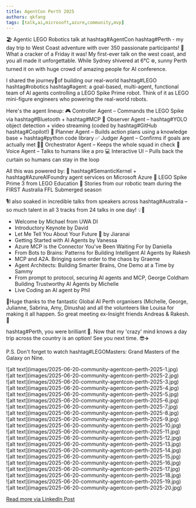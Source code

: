 ```yaml
---
title: AgentCon Perth 2025
authors: qkfang
tags: [talk,ai,microsoft,azure,community,mvp]
---
```


🏖️ Agentic LEGO Robotics talk at hashtag#AgentCon hashtag#Perth - my day trip to West Coast adventure with over 350 passionate participants! 🤖 What a cracker of a Friday it was! My first-ever talk on the west coast, and you all made it unforgettable. While Sydney shivered at 6°C ❄️, sunny Perth turned it on with huge crowd of amazing people for AI conference. 

I shared the journey📍of building our real-world hashtag#LEGO hashtag#robotics hashtag#agent: a goal-based, multi-agent, functional team of AI agents controlling a LEGO Spike Prime robot. Think of it as LEGO mini-figure engineers who powering the real-world robots.

Here's the agent lineup:
🎮 Controller Agent – Commands the LEGO Spike via hashtag#Bluetooth + hashtag#MCP
👀 Observer Agent – hashtag#YOLO object detection + video streaming (coded by hashtag#GitHub hashtag#Copilot!)
🧭 Planner Agent – Builds action plans using a knowledge base + hashtag#python code library
✅ Judger Agent – Confirms if goals are actually met 
👩‍✈️ Orchestrator Agent – Keeps the whole squad in check
🎤 Voice Agent – Talks to humans like a pro
💻 Interactive UI – Pulls back the curtain so humans can stay in the loop

All this was powered by:
🧠 hashtag#SemanticKernel + hashtag#AzureAIFoundry agent services on Microsoft Azure 
🧱 LEGO Spike Prime 3 from LEGO Education 
🌊 Stories from our robotic team during the FIRST Australia FFL Submerged season

🎙️I also soaked in incredible talks from speakers across hashtag#Australia – so much talent in all 3 tracks from 24 talks in one day! 💡💬
- Welcome by Michael from UWA DI
- Introductory Keynote by David
- Let Me Tell You About Your Future 🔮 by Jiaranai
- Getting Started with AI Agents by Vanessa
- Azure MCP is the Connector You've Been Waiting For by Daniella
- From Bots to Brains: Patterns for Building Intelligent AI Agents by Rakesh
- MCP and A2A. Bringing some order to the chaos by Graeme
- Agent Architects: Building Smarter Brains, One Demo at a Time by Sammy
- From prompt to protocol, securing AI agents and MCP, George Coldham
Building Trustworthy AI Agents by Michelle
- Live Coding an AI agent by Phil

🎉Huge thanks to the fantastic Global AI Perth organisers (Michelle, George, Julianne, Sabrina, Amy, Dinusha) and all the volunteers like Louisa for making it all happen. So great meeting ex-Insight friends Andreas & Rakesh. 🤝

hashtag#Perth, you were brilliant 🌟. Now that my 'crazy' mind knows a day trip across the country is an option! See you next time. 😎✈️

P.S. Don't forget to watch hashtag#LEGOMasters: Grand Masters of the Galaxy on Nine. 

<div className="img-grid">
<div className="img-item">
![alt text](images/2025-06-20-community-agentcon-perth-2025-1.jpg)
</div>
<div className="img-item">
![alt text](images/2025-06-20-community-agentcon-perth-2025-2.jpg)
</div>
<div className="img-item">
![alt text](images/2025-06-20-community-agentcon-perth-2025-3.jpg)
</div>
<div className="img-item">
![alt text](images/2025-06-20-community-agentcon-perth-2025-4.jpg)
</div>
<div className="img-item">
![alt text](images/2025-06-20-community-agentcon-perth-2025-5.jpg)
</div>
<div className="img-item">
![alt text](images/2025-06-20-community-agentcon-perth-2025-6.jpg)
</div>
<div className="img-item">
![alt text](images/2025-06-20-community-agentcon-perth-2025-7.jpg)
</div>
<div className="img-item">
![alt text](images/2025-06-20-community-agentcon-perth-2025-8.jpg)
</div>
<div className="img-item">
![alt text](images/2025-06-20-community-agentcon-perth-2025-9.jpg)
</div>
<div className="img-item">
![alt text](images/2025-06-20-community-agentcon-perth-2025-10.jpg)
</div>
<div className="img-item">
![alt text](images/2025-06-20-community-agentcon-perth-2025-11.jpg)
</div>
<div className="img-item">
![alt text](images/2025-06-20-community-agentcon-perth-2025-12.jpg)
</div>
<div className="img-item">
![alt text](images/2025-06-20-community-agentcon-perth-2025-13.jpg)
</div>
<div className="img-item">
![alt text](images/2025-06-20-community-agentcon-perth-2025-14.jpg)
</div>
<div className="img-item">
![alt text](images/2025-06-20-community-agentcon-perth-2025-15.jpg)
</div>
<div className="img-item">
![alt text](images/2025-06-20-community-agentcon-perth-2025-16.jpg)
</div>
<div className="img-item">
![alt text](images/2025-06-20-community-agentcon-perth-2025-17.jpg)
</div>
<div className="img-item">
![alt text](images/2025-06-20-community-agentcon-perth-2025-18.jpg)
</div>
<div className="img-item">
![alt text](images/2025-06-20-community-agentcon-perth-2025-19.jpg)
</div>
<div className="img-item">
![alt text](images/2025-06-20-community-agentcon-perth-2025-20.jpg)
</div>
</div>


<a href="https://www.linkedin.com/posts/qkfang_agentcon-perth-lego-activity-7342369868995772416-dmLc" target="_blank">Read more via LinkedIn Post</a>
